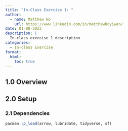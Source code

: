 ```yaml
---
title: "In-Class Exercise 1: "
author:
  - name: Matthew Ho
    url: https://www.linkedin.com/in/matthewhoyiwen/
date: 01-08-2023
description: |
  In-class exercise 1 description
categories:
  - In-class Exercise
format:
  html:
    toc: true
---
```

## 1.0 Overview
## 2.0 Setup
### 2.1 Dependencies
```r
pacman::p_load(arrow, lubridate, tidyverse, sf)
```


